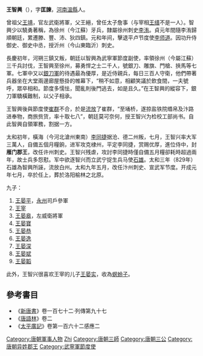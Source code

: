 {{Infobox_Person
| name =王智興
|image=
| caption=
|box_width=170px
|occupation= 軍人
| period = 9世紀
|birth_name=
| other_names =王匡諫
| Sex =男
|birth_date=758年
|birth_place=[[河南|河南]][[溫縣|溫縣]]
|death_date= 836年
|death_place=汴州
| nationality =唐朝
| residence =
| party =
| religion =
| spouse = 
| relatives =曾祖父 [[王靖|王靖]] <br>父 [[王縉|王縉]]<br>9子
| educate =
| past =徐州牙兵、牙校、御史、御史中丞<br>沂州刺史<br>武宁军节度使、徐泗濠等州观察处置等使、充沧德行营招抚使、光禄大夫、守司徒中书门下平章事、上柱国、太原郡开国公、食邑二百户<br>特进、代国公、食邑三千户<br>检校工部尚书<br>侍中、雁门郡王<br>许州刺史<br>汴州刺史、宣武军节度
| work =平定李同捷叛亂
| award = 
}}
'''王智興'''（{{bd|758年||836年|catIdx=W}}），字'''匡諫'''，[[河南|河南]][[溫縣|溫縣]]人。

曾祖父[[王靖|王靖]]，官左武衛將軍，父王縉，曾任太子詹事（与宰相[[王缙|王缙]]不是一人）。智興少以驍勇著稱，為徐州（今江蘇）牙兵，隸屬徐州刺史[[李洧|李洧]]。貞元年間隨李洧歸順朝廷，累遷滕、豐、沛、狄四鎮。元和年间，擊退平卢节度使[[李师道|李师道]]。因功升侍御史、御史中丞，授沂州（今山東臨沂）刺史。

長慶初年，河朔三鎮又叛，朝廷以智興為武寧軍節度副使，率領徐州（今屬江蘇）三千兵討伐，王智興至徐州，募勇悍之士二千人，號銀刀、雕旗、門槍、挾馬等七軍。七軍中又以[[銀刀軍|銀刀軍]]的待遇最為優厚，是近侍親兵，每日三百人守衛，他們帶著兵器坐在大堂兩邊廊屋懸掛的帷幕下，“稍不如意，相顧笑議於飲食間，一夫號呼，眾卒相和。節度多懦怯，聞亂則後門逃去，如是且久。”在王智興的縱容下，銀刀軍驕橫難制，以父子相承。

王智興後與節度使[[崔群|崔群]]不合，於是[[流放|流放]]了崔群，“至埇桥，遂掠盐铁院缗帛及汴路进奉物，商旅赀货，率十取七八”，朝廷莫可奈何，授王智兴为检校工部尚书。自此智興自領軍務，割据一方。

太和初年，橫海（今河北滄州東南）[[李同捷|李同捷]]据沧、德二州叛，七月，王智兴率大军三萬人，自備五個月糧餉，进军攻克棣州，平定李同捷，赏赐优厚，進位侍中，封'''雁门郡王'''，改任许州刺史。王智兴残虐，攻討李同捷時僅自備五月糧卻耗時超過兩年，故士兵多怨懟。军中欲逐智兴而立武宁捉生兵马使[[石雄|石雄]]。太和三年（829年）石雄為智興所誣，流放白州。太和九年五月，改任汴州刺史、宣武军节度。开成元年七月，卒於任上，葬於洛阳榆林之北原。

九子：
#[[王晏平|王晏平]]，[[永州|永州]]司戶參軍
#[[王宰_(節度使)|王宰]]
#[[王晏皋|王晏皋]]，左威衛將軍
#[[王晏寶|王晏寶]]
#[[王晏恭|王晏恭]]
#[[王晏逸|王晏逸]]
#[[王晏深|王晏深]]
#[[王晏斌|王晏斌]]
#[[王晏韜|王晏韜]]

此外，王智兴很喜欢王宰的儿子[[王晏实|王晏实]]，收為[[螟蛉子|螟蛉子]]。

==參考書目==
* 《[[新唐書|新唐書]]》卷一百七十二‧列傳第九十七
* 《[[唐語林|唐語林]]》卷二
* 《[[太平廣記|太平廣記]]》卷第一百六十二感應二
{{start box}}
{{s-before|[[乌重胤|乌重胤]]}}
{{s-title|[[唐朝|唐朝]][[司徒|司徒]]|828年—829年}}
{{s-after|[[裴度|裴度]]}}
{{end box}}

{{DEFAULTSORT:W}}
[[Category:唐朝軍事人物|Category:唐朝軍事人物]]
[[Category:王姓|Zhi]]
[[Category:唐朝三師|Category:唐朝三師]]
[[Category:唐朝三公|Category:唐朝三公]]
[[Category:唐朝异姓郡王|Category:唐朝异姓郡王]]
[[Category:武寧軍節度使|Category:武寧軍節度使]]